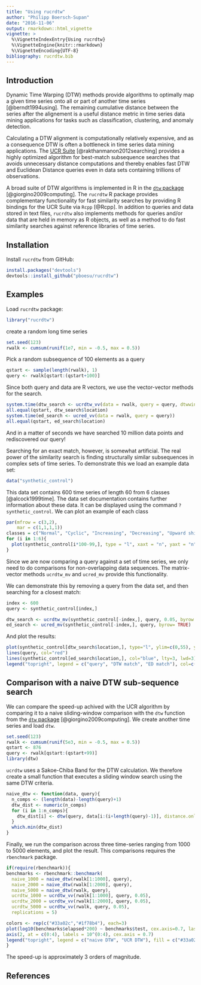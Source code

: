 ```yaml
---
title: "Using rucrdtw"
author: "Philipp Boersch-Supan"
date: "2016-11-06"
output: rmarkdown::html_vignette
vignette: >
  %\VignetteIndexEntry{Using rucrdtw}
  %\VignetteEngine{knitr::rmarkdown}
  %\VignetteEncoding{UTF-8}
bibliography: rucrdtw.bib
---
```


## Introduction
Dynamic Time Warping (DTW) methods provide algorithms to optimally map a given time series onto all or part of another time series [@berndt1994using]. The remaining cumulative distance between the series after the alignement is a useful distance metric in time series data mining applications for tasks such as classification, clustering, and anomaly detection. 

Calculating a DTW alignment is computationally relatively expensive, and as a consequence DTW is often a bottleneck in time series data mining applications. The [UCR Suite](http://www.cs.ucr.edu/~eamonn/UCRsuite.html) [@rakthanmanon2012searching] provides a highly optimized algorithm for best-match subsequence searches that avoids unnecessary distance computations and thereby enables fast DTW and Euclidean Distance queries even in data sets containing trillions of observations.
  
  A broad suite of DTW algorithms is implemented in R in the [`dtw` package](https://CRAN.R-project.org/package=dtw) [@giorgino2009computing]. The `rucrdtw` R package provides complementary functionality for fast similarity searches by providing R bindings for the UCR Suite via `Rcpp` [@Rcpp]. In addition to queries and data stored in text files, `rucrdtw` also implements methods for queries and/or data that are held in memory as R objects, as well as a method to do fast similarity searches against reference libraries of time series.

## Installation
Install `rucrdtw` from GitHub:

```r
install.packages("devtools")
devtools::install_github("pboesu/rucrdtw")
```

## Examples

Load `rucrdtw` package:
```r
library("rucrdtw")
```


create a random long time series
```r
set.seed(123)
rwalk <- cumsum(runif(1e7, min = -0.5, max = 0.5))
```
Pick a random subsequence of 100 elements as a query
```r
qstart <- sample(length(rwalk), 1)
query <- rwalk[qstart:(qstart+100)]
```
Since both query and data are R vectors, we use the vector-vector methods for the search.
```r
system.time(dtw_search <- ucrdtw_vv(data = rwalk, query = query, dtwwindow = 0.05))
all.equal(qstart, dtw_search$location)
system.time(ed_search <- ucred_vv(data = rwalk, query = query))
all.equal(qstart, ed_search$location)
```
And in a matter of seconds we have searched 10 million data points and rediscovered our query!

Searching for an exact match, however, is somewhat artificial. The real power of the similarity search is finding structurally similar subsequences in complex sets of time series. To demonstrate this we load an example data set:

```r
data("synthetic_control")
```

This data set contains 600 time series of length 60 from 6 classes [@alcock1999time]. The data set documentation contains further information about these data. It can be displayed using the command `?synthetic_control`. We can plot an example of each class 

```r
par(mfrow = c(3,2),
    mar = c(1,1,1,1))
classes = c("Normal", "Cyclic", "Increasing", "Decreasing", "Upward shift", "Downward shift")
for (i in 1:6){
  plot(synthetic_control[i*100-99,], type = "l", xaxt = "n", yaxt = "n", ylab="", xlab = "", bty="n", main=classes[i])
}
```

Since we are now comparing a query against a set of time series, we only need to do comparisons for non-overlapping data sequences. The matrix-vector methods `ucrdtw_mv` and `ucred_mv` provide this functionality.

We can demonstrate this by removing a query from the data set, and then searching for a closest match:
```r
index <- 600
query <- synthetic_control[index,]

dtw_search <- ucrdtw_mv(synthetic_control[-index,], query, 0.05, byrow = TRUE)
ed_search <- ucred_mv(synthetic_control[-index,], query, byrow= TRUE)

```
And plot the results:
```r
plot(synthetic_control[dtw_search$location,], type="l", ylim=c(0,55), ylab="")
lines(query, col="red")
lines(synthetic_control[ed_search$location,], col="blue", lty=3, lwd=3)
legend("topright", legend = c("query", "DTW match", "ED match"), col=c("red", "black", "blue"), lty=c(1,1,3), bty="n")
```

## Comparison with a naive DTW sub-sequence search
We can compare the speed-up achived with the UCR algorithm by comparing it to a naive sliding-window comparison with the `dtw` function from the [`dtw` package](https://CRAN.R-project.org/package=dtw) [@giorgino2009computing]. We create another time series and load `dtw`.

```r
set.seed(123)
rwalk <- cumsum(runif(5e3, min = -0.5, max = 0.5))
qstart <- 876
query <- rwalk[qstart:(qstart+99)]
library(dtw)
```
`ucrdtw` uses a Sakoe-Chiba Band for the DTW calculation. We therefore create a small function that executes a sliding window search using the same DTW criteria.

```r
naive_dtw <- function(data, query){
  n_comps <- (length(data)-length(query)+1)
  dtw_dist <- numeric(n_comps)
  for (i in 1:n_comps){
    dtw_dist[i] <- dtw(query, data[i:(i+length(query)-1)], distance.only = TRUE, window.type="sakoechiba", window.size=5)$distance
  }
  which.min(dtw_dist)
}
```

Finally, we run the comparison across three time-series ranging from 1000 to 5000 elements, and plot the result. This comparisons requires the `rbenchmark` package.
```r
if(require(rbenchmark)){
benchmarks <- rbenchmark::benchmark(
  naive_1000 = naive_dtw(rwalk[1:1000], query),
  naive_2000 = naive_dtw(rwalk[1:2000], query),
  naive_5000 = naive_dtw(rwalk, query),
  ucrdtw_1000 = ucrdtw_vv(rwalk[1:1000], query, 0.05),
  ucrdtw_2000 = ucrdtw_vv(rwalk[1:2000], query, 0.05),
  ucrdtw_5000 = ucrdtw_vv(rwalk, query, 0.05),
  replications = 5)

colors <- rep(c("#33a02c","#1f78b4"), each=3)
plot(log10(benchmarks$elapsed*200) ~ benchmarks$test, cex.axis=0.7, las = 2, yaxt = "n", xlab = "", ylab = "execution time [ms]", ylim = c(0,5), medcol = colors, staplecol=colors, boxcol=colors)
axis(2, at = c(0:4), labels = 10^(0:4), cex.axis = 0.7)
legend("topright", legend = c("naive DTW", "UCR DTW"), fill = c("#33a02c","#1f78b4"), bty="n")
}
```

The speed-up is approximately 3 orders of magnitude.

## References
